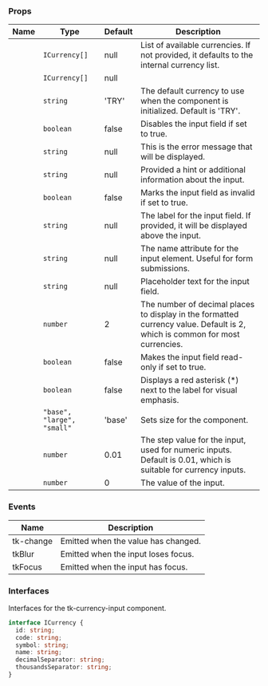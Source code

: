 
### Props

| Name | Type | Default | Description |
| ---- | ---- | ------- | ----------- |
| <TkBadge label="currencies" variant="primary" size="large" type="filledlight"/> | <code>ICurrency[]</code> | null | List of available currencies. If not provided, it defaults to the internal currency list. |
| <TkBadge label="currencyList" variant="primary" size="large" type="filledlight"/> | <code>ICurrency[]</code> | null |  |
| <TkBadge label="defaultCurrency" variant="primary" size="large" type="filledlight"/> | <code>string</code> | 'TRY' | The default currency to use when the component is initialized. Default is 'TRY'. |
| <TkBadge label="disabled" variant="primary" size="large" type="filledlight"/> | <code>boolean</code> | false | Disables the input field if set to true. |
| <TkBadge label="error" variant="primary" size="large" type="filledlight"/> | <code>string</code> | null | This is the error message that will be displayed. |
| <TkBadge label="hint" variant="primary" size="large" type="filledlight"/> | <code>string</code> | null | Provided a hint or additional information about the input. |
| <TkBadge label="invalid" variant="primary" size="large" type="filledlight"/> | <code>boolean</code> | false | Marks the input field as invalid if set to true. |
| <TkBadge label="label" variant="primary" size="large" type="filledlight"/> | <code>string</code> | null | The label for the input field. If provided, it will be displayed above the input. |
| <TkBadge label="name" variant="primary" size="large" type="filledlight"/> | <code>string</code> | null | The name attribute for the input element. Useful for form submissions. |
| <TkBadge label="placeholder" variant="primary" size="large" type="filledlight"/> | <code>string</code> | null | Placeholder text for the input field. |
| <TkBadge label="precision" variant="primary" size="large" type="filledlight"/> | <code>number</code> | 2 | The number of decimal places to display in the formatted currency value. Default is 2, which is common for most currencies. |
| <TkBadge label="readonly" variant="primary" size="large" type="filledlight"/> | <code>boolean</code> | false | Makes the input field read-only if set to true. |
| <TkBadge label="showAsterisk" variant="primary" size="large" type="filledlight"/> | <code>boolean</code> | false | Displays a red asterisk (*) next to the label for visual emphasis. |
| <TkBadge label="size" variant="primary" size="large" type="filledlight"/> | <code>"base", "large", "small"</code> | 'base' | Sets size for the component. |
| <TkBadge label="step" variant="primary" size="large" type="filledlight"/> | <code>number</code> | 0.01 | The step value for the input, used for numeric inputs. Default is 0.01, which is suitable for currency inputs. |
| <TkBadge label="value" variant="primary" size="large" type="filledlight"/> | <code>number</code> | 0 | The value of the input. |

### Events

| Name | Description |
| ---- | ----------- |
| tk-change | Emitted when the value has changed. |
| tkBlur | Emitted when the input loses focus. |
| tkFocus | Emitted when the input has focus. |

### Interfaces

Interfaces for the tk-currency-input component.

```typescript
interface ICurrency {
  id: string;
  code: string;
  symbol: string;
  name: string;
  decimalSeparator: string;
  thousandsSeparator: string;
}
```

